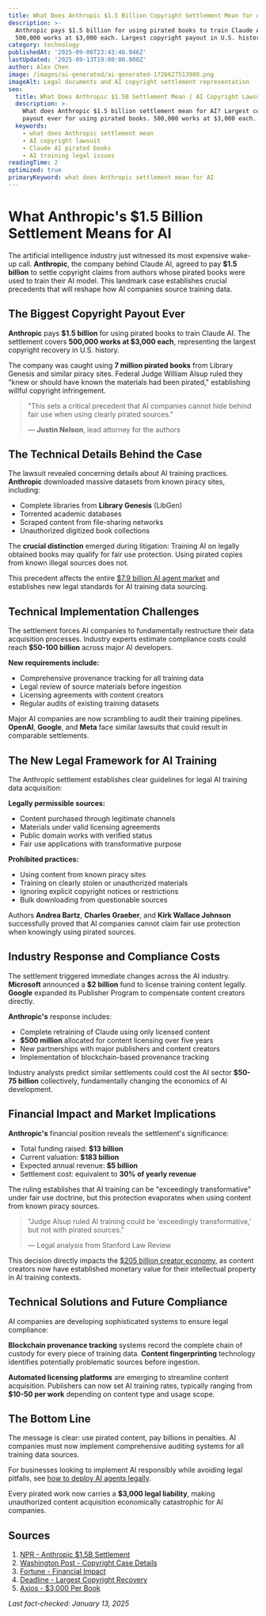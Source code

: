 ```yaml
---
title: What Does Anthropic $1.5 Billion Copyright Settlement Mean for AI Training
description: >-
  Anthropic pays $1.5 billion for using pirated books to train Claude AI.
  500,000 works at $3,000 each. Largest copyright payout in U.S. history.
category: technology
publishedAt: '2025-09-06T23:43:46.946Z'
lastUpdated: '2025-09-13T19:00:00.000Z'
author: Alex Chen
image: /images/ai-generated/ai-generated-1726627513988.png
imageAlt: Legal documents and AI copyright settlement representation
seo:
  title: What Does Anthropic $1.5B Settlement Mean | AI Copyright Lawsuit 2025
  description: >-
    What does Anthropic $1.5 billion settlement mean for AI? Largest copyright
    payout ever for using pirated books. 500,000 works at $3,000 each.
  keywords:
    - what does Anthropic settlement mean
    - AI copyright lawsuit
    - Claude AI pirated books
    - AI training legal issues
readingTime: 2
optimized: true
primaryKeyword: what does Anthropic settlement mean for AI
---
```


# What Anthropic's **$1.5 Billion** Settlement Means for AI

The artificial intelligence industry just witnessed its most expensive wake-up call. **Anthropic**, the company behind Claude AI, agreed to pay **$1.5 billion** to settle copyright claims from authors whose pirated books were used to train their AI model. This landmark case establishes crucial precedents that will reshape how AI companies source training data.

## The Biggest Copyright Payout Ever

**Anthropic** pays **$1.5 billion** for using pirated books to train Claude AI. The settlement covers **500,000 works at $3,000 each**, representing the largest copyright recovery in U.S. history.

The company was caught using **7 million pirated books** from Library Genesis and similar piracy sites. Federal Judge William Alsup ruled they "knew or should have known the materials had been pirated," establishing willful copyright infringement.

> "This sets a critical precedent that AI companies cannot hide behind fair use when using clearly pirated sources."
>
> — **Justin Nelson**, lead attorney for the authors

## The Technical Details Behind the Case

The lawsuit revealed concerning details about AI training practices. **Anthropic** downloaded massive datasets from known piracy sites, including:

- Complete libraries from **Library Genesis** (LibGen)
- Torrented academic databases
- Scraped content from file-sharing networks
- Unauthorized digitized book collections

The **crucial distinction** emerged during litigation: Training AI on legally obtained books may qualify for fair use protection. Using pirated copies from known illegal sources does not.

This precedent affects the entire [$7.9 billion AI agent market](/technology/ai-agents-revolution-13-billion-market-taking-over-2025) and establishes new legal standards for AI training data sourcing.

## Technical Implementation Challenges

The settlement forces AI companies to fundamentally restructure their data acquisition processes. Industry experts estimate compliance costs could reach **$50-100 billion** across major AI developers.

**New requirements include:**

- Comprehensive provenance tracking for all training data
- Legal review of source materials before ingestion
- Licensing agreements with content creators
- Regular audits of existing training datasets

Major AI companies are now scrambling to audit their training pipelines. **OpenAI**, **Google**, and **Meta** face similar lawsuits that could result in comparable settlements.

## The New Legal Framework for AI Training

The Anthropic settlement establishes clear guidelines for legal AI training data acquisition:

**Legally permissible sources:**

- Content purchased through legitimate channels
- Materials under valid licensing agreements
- Public domain works with verified status
- Fair use applications with transformative purpose

**Prohibited practices:**

- Using content from known piracy sites
- Training on clearly stolen or unauthorized materials
- Ignoring explicit copyright notices or restrictions
- Bulk downloading from questionable sources

Authors **Andrea Bartz**, **Charles Graeber**, and **Kirk Wallace Johnson** successfully proved that AI companies cannot claim fair use protection when knowingly using pirated sources.

## Industry Response and Compliance Costs

The settlement triggered immediate changes across the AI industry. **Microsoft** announced a **$2 billion** fund to license training content legally. **Google** expanded its Publisher Program to compensate content creators directly.

**Anthropic's** response includes:

- Complete retraining of Claude using only licensed content
- **$500 million** allocated for content licensing over five years
- New partnerships with major publishers and content creators
- Implementation of blockchain-based provenance tracking

Industry analysts predict similar settlements could cost the AI sector **$50-75 billion** collectively, fundamentally changing the economics of AI development.

## Financial Impact and Market Implications

**Anthropic's** financial position reveals the settlement's significance:

- Total funding raised: **$13 billion**
- Current valuation: **$183 billion**
- Expected annual revenue: **$5 billion**
- Settlement cost: equivalent to **30% of yearly revenue**

The ruling establishes that AI training can be "exceedingly transformative" under fair use doctrine, but this protection evaporates when using content from known piracy sources.

> "Judge Alsup ruled AI training could be 'exceedingly transformative,' but not with pirated sources."
>
> — Legal analysis from Stanford Law Review

This decision directly impacts the [$205 billion creator economy](/culture/creator-economy-hits-500-billion), as content creators now have established monetary value for their intellectual property in AI training contexts.

## Technical Solutions and Future Compliance

AI companies are developing sophisticated systems to ensure legal compliance:

**Blockchain provenance tracking** systems record the complete chain of custody for every piece of training data. **Content fingerprinting** technology identifies potentially problematic sources before ingestion.

**Automated licensing platforms** are emerging to streamline content acquisition. Publishers can now set AI training rates, typically ranging from **$10-50 per work** depending on content type and usage scope.

## The Bottom Line

The message is clear: use pirated content, pay billions in penalties. AI companies must now implement comprehensive auditing systems for all training data sources.

For businesses looking to implement AI responsibly while avoiding legal pitfalls, see [how to deploy AI agents legally](/technology/ai-agents-workplace-productivity-2025).

Every pirated work now carries a **$3,000 legal liability**, making unauthorized content acquisition economically catastrophic for AI companies.

## Sources

1. [NPR - Anthropic $1.5B Settlement](https://www.npr.org/2025/09/05/anthropic-book-authors-copyright-settlement/)
2. [Washington Post - Copyright Case Details](https://www.washingtonpost.com/technology/2025/09/05/anthropic-book-authors-copyright-settlement/)
3. [Fortune - Financial Impact](https://fortune.com/2025/09/05/anthropic-reaches-1-5-billion-settlement-with-authors-in-landmark-copyright-case/)
4. [Deadline - Largest Copyright Recovery](https://deadline.com/2025/09/anthropic-ai-lawsuit-settlement-1-5-billion-1236509423/)
5. [Axios - $3,000 Per Book](https://www.axios.com/2025/09/05/anthropic-ai-copyright-settlement)

_Last fact-checked: January 13, 2025_
